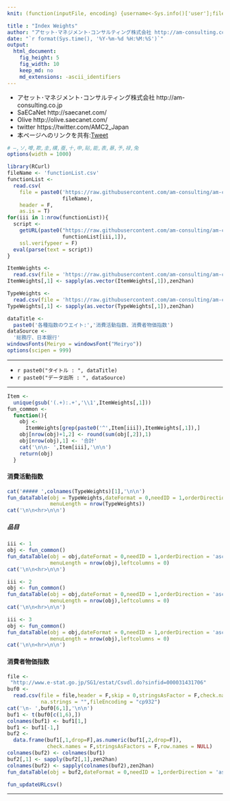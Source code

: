 ```yaml
---
knit: (function(inputFile, encoding) {username<-Sys.info()['user'];fileName<-'defaultPath.csv';pathToFile <-paste0('C:/Users/', username,'/Desktop/pathToCSV/');setwd(pathToFile);buf0<-read.csv(fileName,header = F,skip = 0,stringsAsFactor = F,check.names = F,fileEncoding = 'utf-8');timeStamp<-format(Sys.time(),'%Y%m%d%H%M%S');htmlName<-'IndexWeights';rmarkdown::render(inputFile, encoding = encoding, output_file = paste0('C:/Users/',username,buf0[2,1],'charts/','am-consulting.co.jp-',htmlName,'.html')) })

title : "Index Weights"
author: "アセット･マネジメント･コンサルティング株式会社 http://am-consulting.co.jp"
date: "`r format(Sys.time(), '%Y-%m-%d %H:%M:%S')`"
output: 
  html_document:
    fig_height: 5
    fig_width: 10
    keep_md: no
    md_extensions: -ascii_identifiers 
---
```

<link href="http://knowledgevault.saecanet.com/components/rmarkdown-html.css" rel="stylesheet">
<style>.main-container {max-width : 1000px;}</style>
<script src="http://knowledgevault.saecanet.com/components/JavascriptCode.js"></script>

- アセット･マネジメント･コンサルティング株式会社 http://am-consulting.co.jp
- SaECaNet http://saecanet.com/
- Olive http://olive.saecanet.com/
- twitter https://twitter.com/AMC2_Japan
- 本ページへのリンクを共有:<a href="https://twitter.com/share" class="twitter-share-button" data-via="AMC2_Japan" data-size="large">Tweet</a> <script>!function(d,s,id){var js,fjs=d.getElementsByTagName(s)[0],p=/^http:/.test(d.location)?'http':'https';if(!d.getElementById(id)){js=d.createElement(s);js.id=id;js.src=p+'://platform.twitter.com/widgets.js';fjs.parentNode.insertBefore(js,fjs);}}(document, 'script', 'twitter-wjs');</script>

```r
# ―,ソ,噂,欺,圭,構,蚕,十,申,貼,能,表,暴,予,禄,兔
options(width = 1000)
```

```r
library(RCurl)
fileName <- 'functionList.csv'
functionList <-
  read.csv(
    file = paste0('https://raw.githubusercontent.com/am-consulting/am-consulting.github.io/master/csv/',
                  fileName),
    header = F,
    as.is = T)
for(iii in 1:nrow(functionList)){
  script <- 
    getURL(paste0("https://raw.githubusercontent.com/am-consulting/am-consulting.github.io/master/",
                  functionList[iii,1]),
    ssl.verifypeer = F)
  eval(parse(text = script))
}
```

```r
ItemWeights <-
  read.csv(file = 'https://raw.githubusercontent.com/am-consulting/am-consulting.github.io/master/csv/csvData/NotTSdata/ConsumptionActivityIndexItemWeights.csv',header = T,fileEncoding = 'utf8')
ItemWeights[,1] <- sapply(as.vector(ItemWeights[,1]),zen2han)

TypeWeights <-
  read.csv(file = 'https://raw.githubusercontent.com/am-consulting/am-consulting.github.io/master/csv/csvData/NotTSdata/ConsumptionActivityIndexTypeWeights.csv',header = T,fileEncoding = 'utf8')
TypeWeights[,1] <- sapply(as.vector(TypeWeights[,1]),zen2han)
```

```r
dataTitle <- 
  paste0('各種指数のウエイト:','消費活動指数、消費者物価指数')
dataSource <- 
  '総務庁、日本銀行'
windowsFonts(Meiryo = windowsFont("Meiryo"))
options(scipen = 999)
```

***

- `r paste0("タイトル : ", dataTitle)`
- `r paste0("データ出所 : ", dataSource)`

***

```r
Item <- 
  unique(gsub('(.+):.+','\\1',ItemWeights[,1]))
fun_common <- 
  function(){
    obj <- 
      ItemWeights[grep(paste0('^',Item[iii]),ItemWeights[,1]),]
    obj[nrow(obj)+1,2] <- round(sum(obj[,2]),1)
    obj[nrow(obj),1] <- '合計'
    cat('\n\n- ',Item[iii],'\n\n')
    return(obj)
  }
```

#### 消費活動指数

```r
cat('##### ',colnames(TypeWeights)[1],'\n\n')
fun_dataTable(obj = TypeWeights,dateFormat = 0,needID = 1,orderDirection = 'asc',
              menuLength = nrow(TypeWeights))
cat('\n\n<hr>\n\n')
```

##### 品目

```r
iii <- 1
obj <- fun_common()
fun_dataTable(obj = obj,dateFormat = 0,needID = 1,orderDirection = 'asc',
              menuLength = nrow(obj),leftcolumns = 0)
cat('\n\n<hr>\n\n')
```

```r
iii <- 2
obj <- fun_common()
fun_dataTable(obj = obj,dateFormat = 0,needID = 1,orderDirection = 'asc',
              menuLength = nrow(obj),leftcolumns = 0)
cat('\n\n<hr>\n\n')
```

```r
iii <- 3
obj <- fun_common()
fun_dataTable(obj = obj,dateFormat = 0,needID = 1,orderDirection = 'asc',
              menuLength = nrow(obj),leftcolumns = 0)
cat('\n\n<hr>\n\n')
```

#### 消費者物価指数

```r
file <-
 "http://www.e-stat.go.jp/SG1/estat/Csvdl.do?sinfid=000031431706"
buf0 <-
  read.csv(file = file,header = F,skip = 0,stringsAsFactor = F,check.names = F,
           na.strings = "",fileEncoding = "cp932")
cat('\n- ',buf0[6,1],'\n\n')
buf1 <- t(buf0[c(1,6),])
colnames(buf1) <- buf1[1,]
buf1 <- buf1[-1,]
buf2 <-
  data.frame(buf1[,1,drop=F],as.numeric(buf1[,2,drop=F]),
             check.names = F,stringsAsFactors = F,row.names = NULL)
colnames(buf2) <- colnames(buf1)
buf2[,1] <- sapply(buf2[,1],zen2han)
colnames(buf2) <- sapply(colnames(buf2),zen2han)
fun_dataTable(obj = buf2,dateFormat = 0,needID = 1,orderDirection = 'asc',menuLength = 40,leftcolumns = 0)
```

```r
fun_updateURLcsv()
```

***
<script>MakeNegative()</script>
<script>
  (function(i,s,o,g,r,a,m){i['GoogleAnalyticsObject']=r;i[r]=i[r]||function(){
  (i[r].q=i[r].q||[]).push(arguments)},i[r].l=1*new Date();a=s.createElement(o),
  m=s.getElementsByTagName(o)[0];a.async=1;a.src=g;m.parentNode.insertBefore(a,m)
  })(window,document,'script','https://www.google-analytics.com/analytics.js','ga');

  ga('create', 'UA-3077339-5', 'auto');
  ga('send', 'pageview');

</script>
